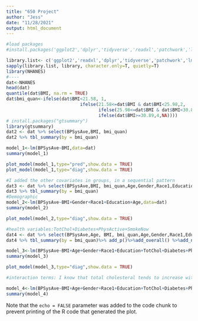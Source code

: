 ```yaml
---
title: "650 Project"
author: "Jess"
date: "11/28/2021"
output: html_document
---
```


```r
#load packages
#install.packages('ggplot2','dplyr','tidyverse','readxl','patchwork','lme4','effects',"devtools","emmeans","gridExtra") #install packages

library.list<- c('ggplot2','readxl','dplyr','tidyverse','patchwork','lme4','effects','sjPlot',"emmeans","gridExtra") #load packages
sapply(library.list, library, character.only=T, quietly=T)
library(NHANES)
#----
dat<-NHANES
head(dat)
quantile(dat$BMI, na.rm = TRUE)
dat$bmi_quan<-ifelse(dat$BMI<21.58, 1,
                            ifelse(21.58<=dat$BMI & dat$BMI<25.98,2,
                                   ifelse(25.98<=dat$BMI & dat$BMI<30.89, 3,
                                   ifelse(dat$BMI>=30.89,4,NA))))
# install.packages("gtsummary")
library(gtsummary)
dat2 <- dat %>% select(BPSysAve,BMI, bmi_quan)
dat2 %>% tbl_summary(by = bmi_quan)
```

```r
model_1<-lm(BPSysAve~BMI,data=dat)
summary(model_1)

plot_model(model_1,type="pred",show.data = TRUE)
plot_model(model_1,type="diag",show.data = TRUE)

```

```r
#I added the other covariates in groups, in a sequential pattern
dat3 <- dat %>% select(BPSysAve,BMI, bmi_quan,Age,Gender,Race1,Education)
dat3 %>% tbl_summary(by = bmi_quan)
#Demographic
model_2<-lm(BPSysAve~BMI+Gender+Race1+Education+Age,data=dat)
summary(model_2)

plot_model(model_2,type="diag",show.data = TRUE)
```

```r
#health variables:TotChol+Diabetes+PhysActive+SmokeNow
dat4 <- dat %>% select(BPSysAve,Age, BMI, bmi_quan,Age,Gender,Race1,Education,TotChol,Diabetes,PhysActive,SmokeNow)
dat4 %>% tbl_summary(by = bmi_quan)%>% add_p()%>%add_overall() %>%add_n()

model_3<-lm(BPSysAve~BMI+Age+Gender+Race1+Education+TotChol+Diabetes+PhysActive+SmokeNow,data=dat)
summary(model_3)

plot_model(model_3,type="diag",show.data = TRUE)
```

```r
#interaction terms: I know that total cholesteral tends to increase with age and there might be an interaction there. Also, I think age and sex might have an interaction (need to see if literature agrees)

model_4<-lm(BPSysAve~BMI+Age+Gender+Race1+Education+TotChol+Diabetes+PhysActive+SmokeNow+Age*Gender+Age*TotChol,data=dat)
summary(model_4)
```

Note that the `echo = FALSE` parameter was added to the code chunk to prevent printing of the R code that generated the plot.
